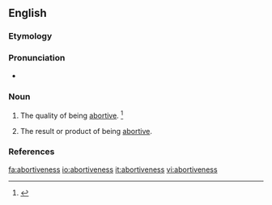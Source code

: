 ==English==

===Etymology===
{{suffix|abortive|ness}}


===Pronunciation===
* {{a|US}} {{IPA|/əˈbɔɹ.tɪv.nəs/}}

===Noun===
{{en-noun|-|es}}

# {{uncountable}} The quality of being [[abortive]]. {{defdate|First attested in the early 17<sup>th</sup> century.}}<ref>{{reference-book | last =| first = | authorlink =  | coauthors =  | editor =Brown, Lesley  | others =  | title = The Shorter Oxford English Dictionary | origdate =  | origyear = 1933| origmonth =  | url =  | format =  | accessdate =  | accessyear =  | accessmonth =  | edition = 5th | date =  | year =2003| month =  | publisher =Oxford University Press  | location =Oxford, UK | language =  | id =  | doi = | isbn =978-0-19-860575-7 | lccn = | ol = | pages =7| chapter =  | chapterurl =  | quote =}}</ref>
# {{countable}} The result or product of being [[abortive]].

===References===
<references/>

[[fa:abortiveness]]
[[io:abortiveness]]
[[it:abortiveness]]
[[vi:abortiveness]]